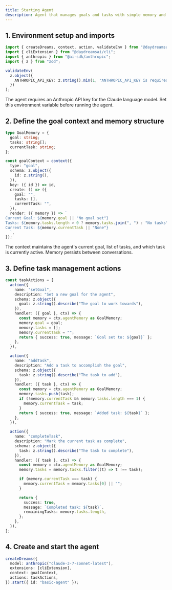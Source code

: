 ```yaml
---
title: Starting Agent
description: Agent that manages goals and tasks with simple memory and actions.
---
```


## 1. Environment setup and imports

```typescript title="index.ts"
import { createDreams, context, action, validateEnv } from "@daydreamsai/core";
import { cliExtension } from "@daydreamsai/cli";
import { anthropic } from "@ai-sdk/anthropic";
import { z } from "zod";

validateEnv(
  z.object({
    ANTHROPIC_API_KEY: z.string().min(1, "ANTHROPIC_API_KEY is required"),
  })
);
```

The agent requires an Anthropic API key for the Claude language model. Set this
environment variable before running the agent.

## 2. Define the goal context and memory structure

```typescript title="index.ts"
type GoalMemory = {
  goal: string;
  tasks: string[];
  currentTask: string;
};

const goalContext = context({
  type: "goal",
  schema: z.object({
    id: z.string(),
  }),
  key: ({ id }) => id,
  create: () => ({
    goal: "",
    tasks: [],
    currentTask: "",
  }),
  render: ({ memory }) => `
Current Goal: ${memory.goal || "No goal set"}
Tasks: ${memory.tasks.length > 0 ? memory.tasks.join(", ") : "No tasks"}
Current Task: ${memory.currentTask || "None"}
  `,
});
```

The context maintains the agent's current goal, list of tasks, and which task is
currently active. Memory persists between conversations.

## 3. Define task management actions

```typescript title="index.ts"
const taskActions = [
  action({
    name: "setGoal",
    description: "Set a new goal for the agent",
    schema: z.object({
      goal: z.string().describe("The goal to work towards"),
    }),
    handler: ({ goal }, ctx) => {
      const memory = ctx.agentMemory as GoalMemory;
      memory.goal = goal;
      memory.tasks = [];
      memory.currentTask = "";
      return { success: true, message: `Goal set to: ${goal}` };
    },
  }),

  action({
    name: "addTask",
    description: "Add a task to accomplish the goal",
    schema: z.object({
      task: z.string().describe("The task to add"),
    }),
    handler: ({ task }, ctx) => {
      const memory = ctx.agentMemory as GoalMemory;
      memory.tasks.push(task);
      if (!memory.currentTask && memory.tasks.length === 1) {
        memory.currentTask = task;
      }
      return { success: true, message: `Added task: ${task}` };
    },
  }),

  action({
    name: "completeTask",
    description: "Mark the current task as complete",
    schema: z.object({
      task: z.string().describe("The task to complete"),
    }),
    handler: ({ task }, ctx) => {
      const memory = ctx.agentMemory as GoalMemory;
      memory.tasks = memory.tasks.filter((t) => t !== task);

      if (memory.currentTask === task) {
        memory.currentTask = memory.tasks[0] || "";
      }

      return {
        success: true,
        message: `Completed task: ${task}`,
        remainingTasks: memory.tasks.length,
      };
    },
  }),
];
```

## 4. Create and start the agent

```typescript title="index.ts"
createDreams({
  model: anthropic("claude-3-7-sonnet-latest"),
  extensions: [cliExtension],
  context: goalContext,
  actions: taskActions,
}).start({ id: "basic-agent" });
```
